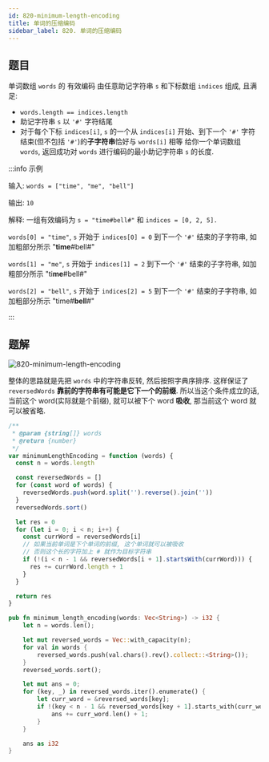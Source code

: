 ```yaml
---
id: 820-minimum-length-encoding
title: 单词的压缩编码
sidebar_label: 820. 单词的压缩编码
---
```


## 题目

单词数组 `words` 的 有效编码 由任意助记字符串 `s` 和下标数组 `indices` 组成, 且满足:

- `words.length == indices.length`
- 助记字符串 `s` 以 `'#'` 字符结尾
- 对于每个下标 `indices[i]`, `s` 的一个从 `indices[i]` 开始、到下一个 `'#'` 字符结束(但不包括 `'#'`)的**子字符串**恰好与 `words[i]` 相等
  给你一个单词数组 `words`, 返回成功对 `words` 进行编码的最小助记字符串 `s` 的长度.

:::info 示例

输入: `words = ["time", "me", "bell"]`

输出: `10`

解释: 一组有效编码为 `s = "time#bell#"` 和 `indices = [0, 2, 5].`

`words[0] = "time"`, `s` 开始于 `indices[0] = 0` 到下一个 `'#'` 结束的子字符串, 如加粗部分所示 "**time**#bell#"

`words[1] = "me"`, `s` 开始于 `indices[1] = 2` 到下一个 `'#'` 结束的子字符串, 如加粗部分所示 "ti**me**#bell#"

`words[2] = "bell"`, `s` 开始于 `indices[2] = 5` 到下一个 `'#'` 结束的子字符串, 如加粗部分所示 "time#**bell**#"

:::

## 题解

![820-minimum-length-encoding](../../static/img/820-minimum-length-encoding.jpg)

整体的思路就是先把 `words` 中的字符串反转, 然后按照字典序排序. 这样保证了 `reversedWords` **靠前的字符串有可能是它下一个的前缀**. 所以当这个条件成立的话, 当前这个 word(实际就是个前缀), 就可以被下个 word **吸收**, 那当前这个 word 就可以被省略.


<Tabs>
  <TabItem value="JavaScript" label="JavaScript" default>

```ts
/**
 * @param {string[]} words
 * @return {number}
 */
var minimumLengthEncoding = function (words) {
  const n = words.length

  const reversedWords = []
  for (const word of words) {
    reversedWords.push(word.split('').reverse().join(''))
  }
  reversedWords.sort()

  let res = 0
  for (let i = 0; i < n; i++) {
    const currWord = reversedWords[i]
    // 如果当前单词是下个单词的前缀, 这个单词就可以被吸收
    // 否则这个长的字符加上 # 就作为目标字符串
    if (!(i < n - 1 && reversedWords[i + 1].startsWith(currWord))) {
      res += currWord.length + 1
    }
  }

  return res
}
```

</TabItem>
<TabItem value="Rust" label="Rust">

```rust
pub fn minimum_length_encoding(words: Vec<String>) -> i32 {
    let n = words.len();

    let mut reversed_words = Vec::with_capacity(n);
    for val in words {
        reversed_words.push(val.chars().rev().collect::<String>());
    }
    reversed_words.sort();

    let mut ans = 0;
    for (key, _) in reversed_words.iter().enumerate() {
        let curr_word = &reversed_words[key];
        if !(key < n - 1 && reversed_words[key + 1].starts_with(curr_word)) {
            ans += curr_word.len() + 1;
        }
    }

    ans as i32
}

```

</TabItem>
</Tabs>
